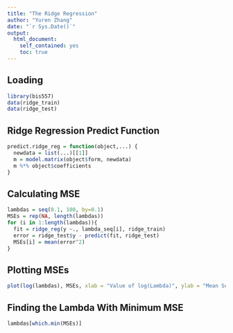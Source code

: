 ```yaml
---
title: "The Ridge Regression"
author: "Yuren Zhang"
date: "`r Sys.Date()`"
output:
  html_document:
    self_contained: yes
    toc: true
---
```

<!--
%\VignetteEngine{knitr::rmarkdown}
%\VignetteIndexEntry{The Ridge Regression vignette}
-->

## Loading

```r
library(bis557)
data(ridge_train)
data(ridge_test)
```

## Ridge Regression Predict Function

```r
predict.ridge_reg = function(object,...) {
  newdata = list(...)[[1]]
  m = model.matrix(object$form, newdata)
  m %*% object$coefficients
}
```

## Calculating MSE

```r
lambdas = seq(0.1, 100, by=0.1)
MSEs = rep(NA, length(lambdas))
for (i in 1:length(lambdas)){
  fit = ridge_reg(y ~., lambda_seq[i], ridge_train)
  error = ridge_test$y - predict(fit, ridge_test)
  MSEs[i] = mean(error^2)
}
```

## Plotting MSEs
```r
plot(log(lambdas), MSEs, xlab = "Value of log(Lambda)", ylab = "Mean Squared Error", col="Red")
```

## Finding the Lambda With Minimum MSE
```r
lambdas[which.min(MSEs)]
```



